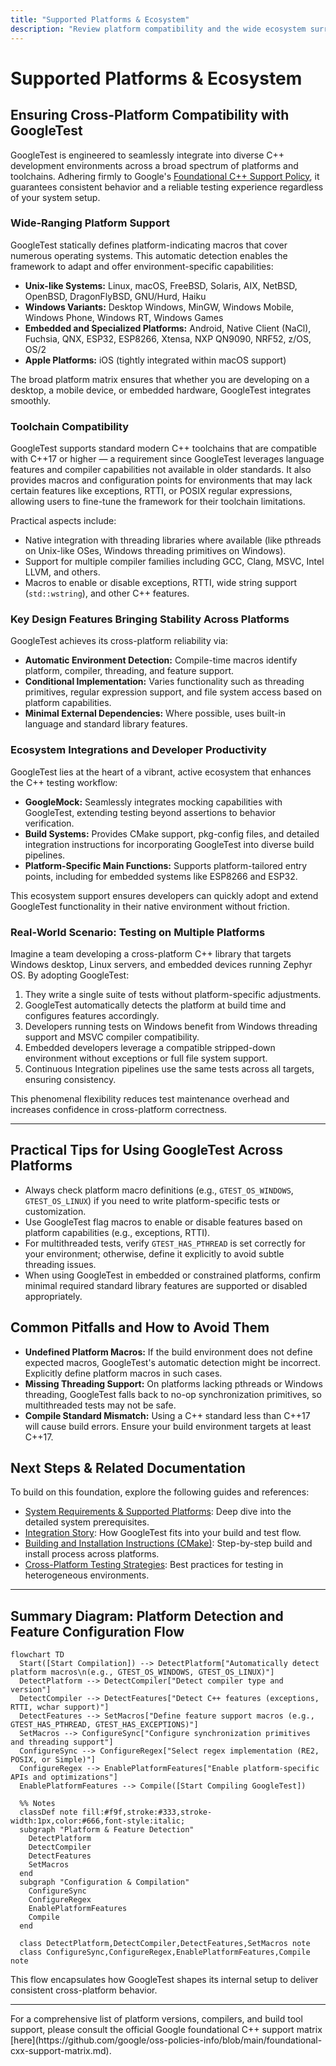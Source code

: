 ```yaml
---
title: "Supported Platforms & Ecosystem"
description: "Review platform compatibility and the wide ecosystem surrounding GoogleTest, including OS/toolchain support and key integrations with major open source projects. Understand how GoogleTest achieves cross-platform consistency and attracts a thriving community."
---
```


# Supported Platforms & Ecosystem

## Ensuring Cross-Platform Compatibility with GoogleTest

GoogleTest is engineered to seamlessly integrate into diverse C++ development environments across a broad spectrum of platforms and toolchains. Adhering firmly to Google's [Foundational C++ Support Policy](https://opensource.google/documentation/policies/cplusplus-support), it guarantees consistent behavior and a reliable testing experience regardless of your system setup.

### Wide-Ranging Platform Support

GoogleTest statically defines platform-indicating macros that cover numerous operating systems. This automatic detection enables the framework to adapt and offer environment-specific capabilities:

- **Unix-like Systems:** Linux, macOS, FreeBSD, Solaris, AIX, NetBSD, OpenBSD, DragonFlyBSD, GNU/Hurd, Haiku
- **Windows Variants:** Desktop Windows, MinGW, Windows Mobile, Windows Phone, Windows RT, Windows Games
- **Embedded and Specialized Platforms:** Android, Native Client (NaCl), Fuchsia, QNX, ESP32, ESP8266, Xtensa, NXP QN9090, NRF52, z/OS, OS/2
- **Apple Platforms:** iOS (tightly integrated within macOS support)

The broad platform matrix ensures that whether you are developing on a desktop, a mobile device, or embedded hardware, GoogleTest integrates smoothly.

### Toolchain Compatibility

GoogleTest supports standard modern C++ toolchains that are compatible with C++17 or higher — a requirement since GoogleTest leverages language features and compiler capabilities not available in older standards. It also provides macros and configuration points for environments that may lack certain features like exceptions, RTTI, or POSIX regular expressions, allowing users to fine-tune the framework for their toolchain limitations.

Practical aspects include:

- Native integration with threading libraries where available (like pthreads on Unix-like OSes, Windows threading primitives on Windows).
- Support for multiple compiler families including GCC, Clang, MSVC, Intel LLVM, and others.
- Macros to enable or disable exceptions, RTTI, wide string support (`std::wstring`), and other C++ features.

### Key Design Features Bringing Stability Across Platforms

GoogleTest achieves its cross-platform reliability via:

- **Automatic Environment Detection:** Compile-time macros identify platform, compiler, threading, and feature support.
- **Conditional Implementation:** Varies functionality such as threading primitives, regular expression support, and file system access based on platform capabilities.
- **Minimal External Dependencies:** Where possible, uses built-in language and standard library features.

### Ecosystem Integrations and Developer Productivity

GoogleTest lies at the heart of a vibrant, active ecosystem that enhances the C++ testing workflow:

- **GoogleMock:** Seamlessly integrates mocking capabilities with GoogleTest, extending testing beyond assertions to behavior verification.
- **Build Systems:** Provides CMake support, pkg-config files, and detailed integration instructions for incorporating GoogleTest into diverse build pipelines.
- **Platform-Specific Main Functions:** Supports platform-tailored entry points, including for embedded systems like ESP8266 and ESP32.

This ecosystem support ensures developers can quickly adopt and extend GoogleTest functionality in their native environment without friction.

### Real-World Scenario: Testing on Multiple Platforms

Imagine a team developing a cross-platform C++ library that targets Windows desktop, Linux servers, and embedded devices running Zephyr OS. By adopting GoogleTest:

1. They write a single suite of tests without platform-specific adjustments.
2. GoogleTest automatically detects the platform at build time and configures features accordingly.
3. Developers running tests on Windows benefit from Windows threading support and MSVC compiler compatibility.
4. Embedded developers leverage a compatible stripped-down environment without exceptions or full file system support.
5. Continuous Integration pipelines use the same tests across all targets, ensuring consistency.

This phenomenal flexibility reduces test maintenance overhead and increases confidence in cross-platform correctness.

---

## Practical Tips for Using GoogleTest Across Platforms

- Always check platform macro definitions (e.g., `GTEST_OS_WINDOWS`, `GTEST_OS_LINUX`) if you need to write platform-specific tests or customization.
- Use GoogleTest flag macros to enable or disable features based on platform capabilities (e.g., exceptions, RTTI).
- For multithreaded tests, verify `GTEST_HAS_PTHREAD` is set correctly for your environment; otherwise, define it explicitly to avoid subtle threading issues.
- When using GoogleTest in embedded or constrained platforms, confirm minimal required standard library features are supported or disabled appropriately.

## Common Pitfalls and How to Avoid Them

- **Undefined Platform Macros:** If the build environment does not define expected macros, GoogleTest's automatic detection might be incorrect. Explicitly define platform macros in such cases.
- **Missing Threading Support:** On platforms lacking pthreads or Windows threading, GoogleTest falls back to no-op synchronization primitives, so multithreaded tests may not be safe.
- **Compile Standard Mismatch:** Using a C++ standard less than C++17 will cause build errors. Ensure your build environment targets at least C++17.

## Next Steps & Related Documentation

To build on this foundation, explore the following guides and references:

- [System Requirements & Supported Platforms](/getting-started/prerequisites-installation/system-requirements): Deep dive into the detailed system prerequisites.
- [Integration Story](/overview/getting-started-and-integration/integration-story): How GoogleTest fits into your build and test flow.
- [Building and Installation Instructions (CMake)](/getting-started/prerequisites-installation/install-cmake): Step-by-step build and install process across platforms.
- [Cross-Platform Testing Strategies](/guides/integration-scenarios/platforms-support): Best practices for testing in heterogeneous environments.

---

## Summary Diagram: Platform Detection and Feature Configuration Flow

```mermaid
flowchart TD
  Start([Start Compilation]) --> DetectPlatform["Automatically detect platform macros\n(e.g., GTEST_OS_WINDOWS, GTEST_OS_LINUX)"]
  DetectPlatform --> DetectCompiler["Detect compiler type and version"]
  DetectCompiler --> DetectFeatures["Detect C++ features (exceptions, RTTI, wchar support)"]
  DetectFeatures --> SetMacros["Define feature support macros (e.g., GTEST_HAS_PTHREAD, GTEST_HAS_EXCEPTIONS)"]
  SetMacros --> ConfigureSync["Configure synchronization primitives and threading support"]
  ConfigureSync --> ConfigureRegex["Select regex implementation (RE2, POSIX, or Simple)"]
  ConfigureRegex --> EnablePlatformFeatures["Enable platform-specific APIs and optimizations"]
  EnablePlatformFeatures --> Compile([Start Compiling GoogleTest])

  %% Notes
  classDef note fill:#f9f,stroke:#333,stroke-width:1px,color:#666,font-style:italic;
  subgraph "Platform & Feature Detection"
    DetectPlatform
    DetectCompiler
    DetectFeatures
    SetMacros
  end
  subgraph "Configuration & Compilation"
    ConfigureSync
    ConfigureRegex
    EnablePlatformFeatures
    Compile
  end

  class DetectPlatform,DetectCompiler,DetectFeatures,SetMacros note
  class ConfigureSync,ConfigureRegex,EnablePlatformFeatures,Compile note
```

This flow encapsulates how GoogleTest shapes its internal setup to deliver consistent cross-platform behavior.

---

<Note>
For a comprehensive list of platform versions, compilers, and build tool support, please consult the official Google foundational C++ support matrix [here](https://github.com/google/oss-policies-info/blob/main/foundational-cxx-support-matrix.md).
</Note>
